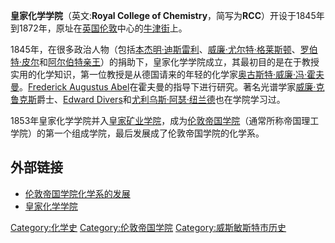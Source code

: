 '''皇家化学学院'''（英文:'''Royal College of Chemistry'''，简写为'''RCC'''）开设于1845年到1872年，原址在[[英国|英国]][[伦敦|伦敦]]中心的[[牛津街|牛津街]]上。

1845年，在很多政治人物（包括[[本杰明·迪斯雷利|本杰明·迪斯雷利]]、[[威廉·尤尔特·格莱斯顿|威廉·尤尔特·格莱斯顿]]、[[罗伯特·皮尔|罗伯特·皮尔]]和[[阿尔伯特亲王|阿尔伯特亲王]]）的捐助下，皇家化学学院成立，其最初目的是在于教授实用的化学知识，第一位教授是从德国请来的年轻的化学家[[奥古斯特·威廉·冯·霍夫曼|奥古斯特·威廉·冯·霍夫曼]]。[[Frederick_Augustus_Abel|Frederick Augustus Abel]]在霍夫曼的指导下进行研究。著名光谱学家[[威廉·克鲁克斯|威廉·克鲁克斯]]爵士、[[Edward_Divers|Edward Divers]]和[[尤利乌斯·阿瑟·纽兰德|尤利乌斯·阿瑟·纽兰德]]也在学院学习过。

1853年皇家化学学院并入[[皇家矿业学院|皇家矿业学院]]，成为[[伦敦帝国学院|伦敦帝国学院]]（通常所称帝国理工学院）的第一个组成学院，最后发展成了伦敦帝国学院的化学系。

==外部链接==
* [http://www.ch.ic.ac.uk/heritage/history.html 伦敦帝国学院化学系的发展] {{Wayback|url=http://www.ch.ic.ac.uk/heritage/history.html |date=20071120133612 }}
* [http://www.aip.org/history/catalog/icos/1087.html 皇家化学学院] {{Wayback|url=http://www.aip.org/history/catalog/icos/1087.html |date=20070311141501 }}

[[Category:化学史|Category:化学史]]
[[Category:伦敦帝国学院|Category:伦敦帝国学院]]
[[Category:威斯敏斯特市历史|Category:威斯敏斯特市历史]]